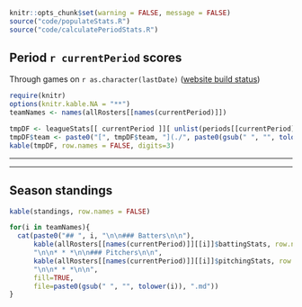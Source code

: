 ```r
knitr::opts_chunk$set(warning = FALSE, message = FALSE)
source("code/populateStats.R")
source("code/calculatePeriodStats.R")
```

## Period `r currentPeriod` scores

Through games on `r as.character(lastDate)` ([website build status](https://github.com/brian-bot/pl-site/actions))

```r
require(knitr)
options(knitr.kable.NA = "**")
teamNames <- names(allRosters[[names(currentPeriod)]])

tmpDF <- leagueStats[[ currentPeriod ]][ unlist(periods[[currentPeriod]]$matchups), ]
tmpDF$team <- paste0("[", tmpDF$team, "](./", paste0(gsub(" ", "", tolower(tmpDF$team))), ")")
kable(tmpDF, row.names = FALSE, digits=3)
```

* * *
* * *

## Season standings

```r
kable(standings, row.names = FALSE)
```

```r
for(i in teamNames){
  cat(paste0("## ", i, "\n\n### Batters\n\n"),
      kable(allRosters[[names(currentPeriod)]][[i]]$battingStats, row.names = FALSE, digits=3),
      "\n\n* * *\n\n### Pitchers\n\n",
      kable(allRosters[[names(currentPeriod)]][[i]]$pitchingStats, row.names = FALSE, digits=3),
      "\n\n* * *\n\n",
      fill=TRUE,
      file=paste0(gsub(" ", "", tolower(i)), ".md"))
}
```

